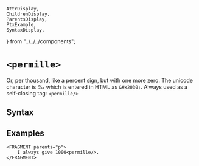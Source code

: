     AttrDisplay,
    ChildrenDisplay,
    ParentsDisplay,
    PtxExample,
    SyntaxDisplay,
} from "../../../components";

# `<permille>`

Or, per thousand, like a percent sign, but with one more zero.
The unicode character is &#x2030; which is entered in HTML as `&#x2030;`.
Always used as a self-closing tag: `<permille/>`

## Syntax

<SyntaxDisplay name="permille" />

## Examples
```ptx-example
<FRAGMENT parents="p">
    I always give 1000<permille/>.
</FRAGMENT>
```
